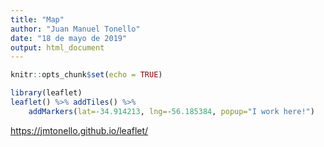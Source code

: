 ```yaml
---
title: "Map"
author: "Juan Manuel Tonello"
date: "18 de mayo de 2019"
output: html_document
---
```


```r
knitr::opts_chunk$set(echo = TRUE)
```


``` r
library(leaflet)
leaflet() %>% addTiles() %>% 
    addMarkers(lat=-34.914213, lng=-56.185384, popup="I work here!")
```

<https://jmtonello.github.io/leaflet/>
